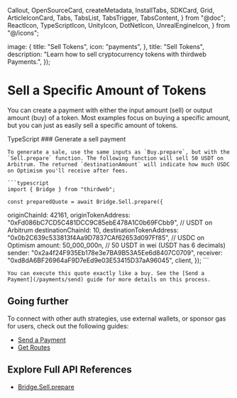   Callout,
  OpenSourceCard,
  createMetadata,
  InstallTabs,
  SDKCard,
  Grid,
  ArticleIconCard,
  Tabs,
  TabsList,
  TabsTrigger,
  TabsContent,
} from "@doc";
  ReactIcon,
  TypeScriptIcon,
  UnityIcon,
  DotNetIcon,
  UnrealEngineIcon,
} from "@/icons";

  image: {
    title: "Sell Tokens",
    icon: "payments",
  },
  title: "Sell Tokens",
  description: "Learn how to sell cryptocurrency tokens with thirdweb Payments.",
});

# Sell a Specific Amount of Tokens

You can create a payment with either the input amount (sell) or output amount (buy) of a token. Most examples focus on buying a specific amount, but you can just as easily sell a specific amount of tokens.

<Tabs defaultValue="typescript">
  <TabsList>
    <TabsTrigger value="typescript" className="flex items-center gap-2 [&>p]:mb-0">
      <TypeScriptIcon className="w-4 h-4 mr-2" />
      TypeScript
    </TabsTrigger>
  </TabsList>

  <TabsContent value="typescript">
    ### Generate a sell payment

    To generate a sale, use the same inputs as `Buy.prepare`, but with the `Sell.prepare` function. The following function will sell 50 USDT on Arbitrum. The returned `destinationAmount` will indicate how much USDC on Optimism you'll receive after fees.

    ```typescript
    import { Bridge } from "thirdweb";

    const preparedQuote = await Bridge.Sell.prepare({
  originChainId: 42161,
  originTokenAddress: "0xFd086bC7CD5C481DCC9C85ebE478A1C0b69FCbb9", // USDT on Arbitrum
  destinationChainId: 10,
  destinationTokenAddress: "0x0b2C639c533813f4Aa9D7837CAf62653d097Ff85", // USDC on Optimism
  amount: 50_000_000n, // 50 USDT in wei (USDT has 6 decimals)
  sender: "0x2a4f24F935Eb178e3e7BA9B53A5Ee6d8407C0709",
  receiver: "0xd8dA6BF26964aF9D7eEd9e03E53415D37aA96045",
  client,
});
    ```

    You can execute this quote exactly like a buy. See the [Send a Payment](/payments/send) guide for more details on this process.
</TabsContent>
</Tabs>

## Going further

To connect with other auth strategies, use external wallets, or sponsor gas for users, check out the following guides:

- [Send a Payment](/payments/send)
- [Get Routes](/payments/routes)

## Explore Full API References

- [Bridge.Sell.prepare](/references/typescript/v5/sell/prepare)
